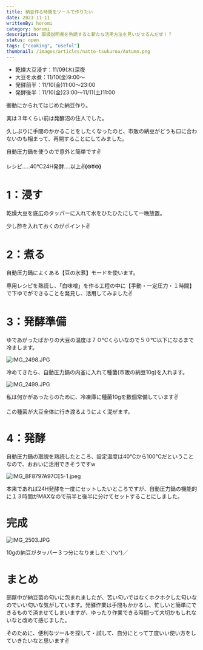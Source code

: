 ```yaml
---
title: 納豆作る時間をツールで作りたい
date: 2023-11-11
writtenBy: horomi
category: horomi
description: 取扱説明書を熟読すると新たな活用方法を見いだせるんだぜ！？
status: open
tags: ["cooking", "useful"]
thumbnail: /images/articles/natto-tsukurou/Autumn.png
---
```


- 乾燥大豆浸す：11/09(木)深夜
- 大豆を水煮：11/10(金)9:00〜
- 発酵前半：11/10(金)11:00〜23:00
- 発酵後半：11/10(金)23:00〜11/11(土)11:00

衝動にかられてはじめた納豆作り。

実は３年くらい前は発酵沼の住人でした。

久しぶりに手間のかかることをしたくなったのと、市販の納豆がどうも口に合わないのも相まって、再開することにしてみました。

自動圧力鍋を使うので意外と簡単です✌

レシピ…..40℃24H発酵….以上✌**(⊙ꇴ⊙)**

# 1：浸す

乾燥大豆を底広のタッパーに入れて水をひたひたにして一晩放置。

少し酢を入れておくのがポイント✌

# 2：煮る

自動圧力鍋によくある【豆の水煮】モードを使います。

専用レシピを熟読し、「白味噌」を作る工程の中に【手動・一定圧力・１時間】で下ゆでができることを発見し、活用してみました✌

# 3：発酵準備

ゆであがったばかりの大豆の温度は７０℃くらいなので５０℃以下になるまで冷まします。

![IMG_2498.JPG](/images/articles/natto-tsukurou/IMG_2498.jpg)

冷めてきたら、自動圧力鍋の内釜に入れて種菌(市販の納豆10g)を入れます。

![IMG_2499.JPG](/images/articles/natto-tsukurou/IMG_2499.jpg)

私は何かがあったらのために、冷凍庫に種菌10gを数個常備しています✌

この種菌が大豆全体に行き渡るようによく混ぜます。

# 4：発酵

自動圧力鍋の取説を熟読したところ、設定温度は40℃から100℃だということなので、おおいに活用できそうですw

![IMG_BF8797A97CE5-1.jpeg](/images/articles/natto-tsukurou/BF8797A97CE5-1.jpeg)

本来であれば24H発酵を一度にセットしたいところですが、自動圧力鍋の機能的に１３時間がMAXなので前半と後半に分けてセットすることにしました。

# 完成

![IMG_2503.JPG](/images/articles/natto-tsukurou/IMG_2503.jpg)

10gの納豆がタッパー３つ分になりました＼(^o^)／

# まとめ

部屋中が納豆菌の匂いに包まれましたが、苦い匂いではなくホクホクした匂いなのでいい匂いな気がしています。発酵作業は手間もかかるし、忙しいと簡単にできるもので済ませてしまいますが、ゆったり作業できる時間って大切かもしれないなと改めて感じました。

そのために、便利なツールを探して・試して、自分にとって丁度いい使い方をしていきたいなと思います✌
